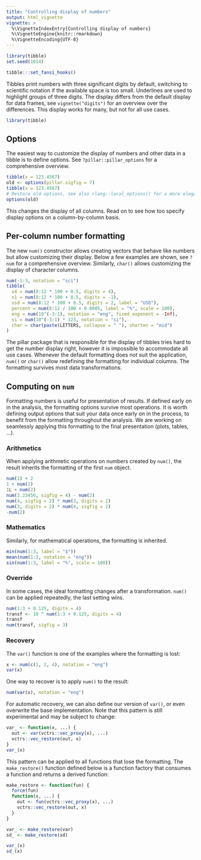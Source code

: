 ```yaml
---
title: "Controlling display of numbers"
output: html_vignette
vignette: >
  %\VignetteIndexEntry{Controlling display of numbers}
  %\VignetteEngine{knitr::rmarkdown}
  %\VignetteEncoding{UTF-8}
---
```


```r
library(tibble)
set.seed(1014)

tibble:::set_fansi_hooks()
```

Tibbles print numbers with three significant digits by default, switching to scientific notation if the available space is too small.
Underlines are used to highlight groups of three digits.
The display differs from the default display for data frames, see `vignette("digits")` for an overview over the differences.
This display works for many, but not for all use cases.

```r
library(tibble)
```

## Options

The easiest way to customize the display of numbers and other data in a tibble is to define options.
See `?pillar::pillar_options` for a comprehensive overview.

```r
tibble(x = 123.4567)
old <- options(pillar.sigfig = 7)
tibble(x = 123.4567)
# Restore old options, see also rlang::local_options() for a more elegant way
options(old)
```

This changes the display of all columns.
Read on to see how too specify display options on a column-by-column basis.


## Per-column number formatting

The new `num()` constructor allows creating vectors that behave like numbers but allow customizing their display.
Below a few examples are shown, see `?num` for a comprehensive overview.
Similarly, `char()` allows customizing the display of character columns.

```r
num(-1:3, notation = "sci")
tibble(
  x4 = num(8:12 * 100 + 0.5, digits = 4),
  x1 = num(8:12 * 100 + 0.5, digits = -1),
  usd = num(8:12 * 100 + 0.5, digits = 2, label = "USD"),
  percent = num(8:12 / 100 + 0.0005, label = "%", scale = 100),
  eng = num(10^(-3:1), notation = "eng", fixed_exponent = -Inf),
  si = num(10^(-3:1) * 123, notation = "si"),
  char = char(paste(LETTERS, collapse = " "), shorten = "mid")
)
```

The pillar package that is responsible for the display of tibbles tries hard to get the number display right, however it is impossible to accommodate all use cases.
Whenever the default formatting does not suit the application, `num()` or `char()` allow redefining the formatting for individual columns.
The formatting survives most data transformations.


## Computing on `num`

Formatting numbers is useful for presentation of results.
If defined early on in the analysis, the formatting options survive most operations.
It is worth defining output options that suit your data once early on in the process, to benefit from the formatting throughout the analysis.
We are working on seamlessly applying this formatting to the final presentation (plots, tables, ...).


### Arithmetics

When applying arithmetic operations on numbers created by `num()`, the result inherits the formatting of the first `num` object.

```r
num(1) + 2
1 + num(2)
1L + num(2)
num(3.23456, sigfig = 4) - num(2)
num(4, sigfig = 2) * num(3, digits = 2)
num(3, digits = 2) * num(4, sigfig = 2)
-num(2)
```

### Mathematics

Similarly, for mathematical operations, the formatting is inherited.

```r
min(num(1:3, label = "$"))
mean(num(1:3, notation = "eng"))
sin(num(1:3, label = "%", scale = 100))
```


### Override

In some cases, the ideal formatting changes after a transformation.
`num()` can be applied repeatedly, the last setting wins.

```r
num(1:3 + 0.125, digits = 4)
transf <- 10 ^ num(1:3 + 0.125, digits = 4)
transf
num(transf, sigfig = 3)
```

### Recovery

The `var()` function is one of the examples where the formatting is lost:

```r
x <- num(c(1, 2, 4), notation = "eng")
var(x)
```

One way to recover is to apply `num()` to the result:

```r
num(var(x), notation = "eng")
```

For automatic recovery, we can also define our version of `var()`, or even overwrite the base implementation.
Note that this pattern is still experimental and may be subject to change:

```r
var_ <- function(x, ...) {
  out <- var(vctrs::vec_proxy(x), ...)
  vctrs::vec_restore(out, x)
}
var_(x)
```

This pattern can be applied to all functions that lose the formatting.
The `make_restore()` function defined below is a function factory that consumes a function and returns a derived function:

```r
make_restore <- function(fun) {
  force(fun)
  function(x, ...) {
    out <- fun(vctrs::vec_proxy(x), ...)
    vctrs::vec_restore(out, x)
  }
}

var_ <- make_restore(var)
sd_ <- make_restore(sd)

var_(x)
sd_(x)
```
